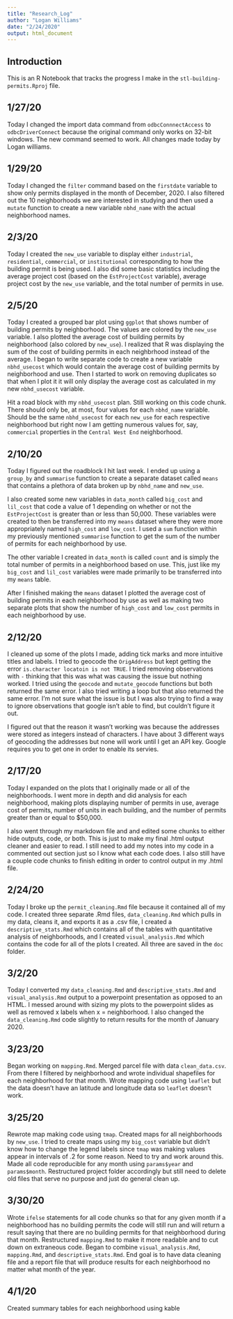 ```yaml
---
title: "Research_Log"
author: "Logan Williams"
date: "2/24/2020"
output: html_document
---
```

## Introduction

This is an R Notebook that tracks the progress I make in the `stl-building-permits.Rproj` file. 

## 1/27/20
Today I changed the import data command from `odbcConnnectAccess` to `odbcDriverConnect` because the original command only works on 32-bit windows. The new command seemed to work. All changes made today by Logan williams.

## 1/29/20
Today I changed the `filter` command based on the `firstdate` variable to show only permits displayed in the month of December, 2020. I also filtered out the 10 neighborhoods we are interested in studying and then used a `mutate` function to create a new variable `nbhd_name` with the actual neighborhood names. 

## 2/3/20
Today I created the `new_use` variable to display either `industrial`, `residential`, `commercial`, or `institutional` corresponding to how the building permit is being used. I also did some basic statistics including the average project cost (based on the `EstProjectCost` variable), average project cost by the `new_use` variable, and the total number of permits in use. 

## 2/5/20
Today I created a grouped bar plot using `ggplot` that shows number of building permits by neighborhood. The values are colored by the `new_use` variable. I also plotted the average cost of building permits by neighborhood (also colored by `new_use`). I realized that R was displaying the sum of the cost of building permits in each neighbrhood instead of the average. I began to write separate code to create a new variable `nbhd_usecost` which would contain the average cost of building permits by neighborhood and use. Then I started to work on removing duplicates so that when I plot it it will only display the average cost as calculated in my new `nbhd_usecost` variable. 

Hit a road block with my `nbhd_usecost` plan. Still working on this code chunk. There should only be, at most, four values for each `nbhd_name` variable. Should be the same `nbhd_usecost` for each `new_use` for each respective neighborhood but right now I am getting numerous values for, say, `commercial` properties in the `Central West End` neighborhood. 

## 2/10/20
Today I figured out the roadblock I hit last week. I ended up using a `group_by` and `summarise` function to create a separate dataset called `means` that contains a plethora of data broken up by `nbhd_name` and `new_use`. 

I also created some new variables in `data_month` called `big_cost` and `lil_cost` that code a value of 1 depending on whether or not the `EstProjectCost` is greater than or less than 50,000. These variables were created to then be transferred into my `means` dataset where they were more appropriately named `high_cost` and `low_cost`. I used a `sum` function within my previously mentioned `summarise` function to get the sum of the number of permits for each neighborhood by use. 

The other variable I created in `data_month` is called `count` and is simply the total number of permits in a neighborhood based on use. This, just like my `big_cost` and `lil_cost` variables were made primarily to be transferred into my `means` table.

After I finished making the `means` dataset I plotted the average cost of building permits in each neighborhood by use as well as making two separate plots that show the number of `high_cost` and `low_cost` permits in each neighborhood by use. 

## 2/12/20

I cleaned up some of the plots I made, adding tick marks and more intuitive titles and labels. I tried to geocode the `OrigAddress` but kept getting the error `is.character locatoin is not TRUE`. I tried removing observations with `-` thinking that this was what was causing the issue but nothing worked. I tried using the `geocode` and `mutate_geocode` functions but both returned the same error. I also tried writing a loop but that also returned the same error. I'm not sure what the issue is but I was also trying to find a way to ignore observations that google isn't able to find, but couldn't figure it out. 

I figured out that the reason it wasn't working was because the addresses were stored as integers instead of characters. I have about 3 different ways of geocoding the addresses but none will work until I get an API key. Google requires you to get one in order to enable its servies. 

## 2/17/20

Today I expanded on the plots that I originally made or all of the neighborhoods. I went more in depth and did analysis for each neighborhood, making plots displaying number of permits in use, average cost of permits, number of units in each building, and the number of permits greater than or equal to $50,000.

I also went through my markdown file and and edited some chunks to either hide outputs, code, or both. This is just to make my final .html output cleaner and easier to read. I still need to add my notes into my code in a commented out section just so I know what each code does. I also still have a couple code chunks to finish editing in order to control output in my .html file. 

## 2/24/20

Today I broke up the `permit_cleaning.Rmd` file because it contained all of my code. I created three separate .Rmd files, `data_cleaning.Rmd` which pulls in my data, cleans it, and exports it as a .csv file, I created a `descriptive_stats.Rmd` which contains all of the tables with quantitative analysis of neighborhoods, and I created `visual_analysis.Rmd` which contains the code for all of the plots I created. All three are saved in the `doc` folder.

## 3/2/20

Today I converted my `data_cleaning.Rmd` and `descriptive_stats.Rmd` and `visual_analysis.Rmd` output to a powerpoint presentation as opposed to an HTML. I messed around with sizing my plots to the powerpoint slides as well as removed x labels when x = neighborhood. I also changed the `data_cleaning.Rmd` code slightly to return results for the month of January 2020. 

## 3/23/20

Began working on `mapping.Rmd`. Merged parcel file with data `clean_data.csv`. From there I filtered by neighborhood and wrote individual shapefiles for each neighborhood for that month. Wrote mapping code using `leaflet` but the data doesn't have an latitude and longitude data so `leaflet` doesn't work.

## 3/25/20

Rewrote map making code using `tmap`. Created maps for all neighborhoods by `new_use`. I tried to create maps using my `big_cost` variable but didn't know how to change the legend labels since `tmap` was making values appear in intervals of .2 for some reason. Need to try and work around this. Made all code reproducible for any month using `params$year` and `params$month`. Restructured project folder accordingly but still need to delete old files that serve no purpose and just do general clean up.

## 3/30/20

Wrote `ifelse` statements for all code chunks so that for any given month if a neighborhood has no building permits the code will still run and will return a result saying that there are no building permits for that neighborhood during that month. Restructured `mapping.Rmd` to make it more readable and to cut down on extraneous code. Began to combine `visual_analysis.Rmd`, `mapping.Rmd`, and `descriptive_stats.Rmd`. End goal is to have data cleaning file and a report file that will produce results for each neighborhood no matter what month of the year.

## 4/1/20

Created summary tables for each neighborhood using kable 

